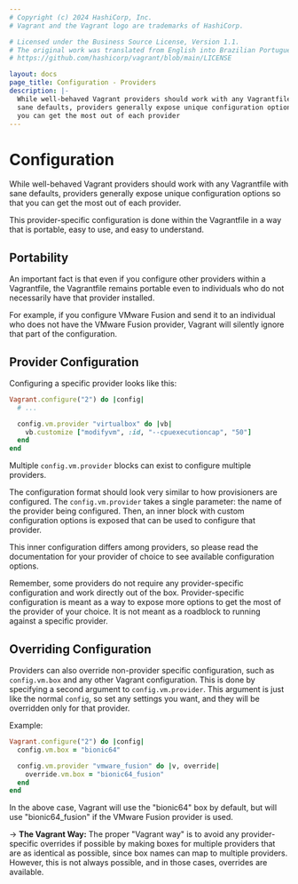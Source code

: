 ```yaml
---
# Copyright (c) 2024 HashiCorp, Inc.
# Vagrant and the Vagrant logo are trademarks of HashiCorp.

# Licensed under the Business Source License, Version 1.1.
# The original work was translated from English into Brazilian Portuguese.
# https://github.com/hashicorp/vagrant/blob/main/LICENSE

layout: docs
page_title: Configuration - Providers
description: |-
  While well-behaved Vagrant providers should work with any Vagrantfile with
  sane defaults, providers generally expose unique configuration options so that
  you can get the most out of each provider
---
```


# Configuration

While well-behaved Vagrant providers should work with any Vagrantfile with sane
defaults, providers generally expose unique configuration
options so that you can get the most out of each provider.

This provider-specific configuration is done within the Vagrantfile
in a way that is portable, easy to use, and easy to understand.

## Portability

An important fact is that even if you configure other providers within
a Vagrantfile, the Vagrantfile remains portable even to individuals who
do not necessarily have that provider installed.

For example, if you configure VMware Fusion and send it to an individual
who does not have the VMware Fusion provider, Vagrant will silently ignore
that part of the configuration.

## Provider Configuration

Configuring a specific provider looks like this:

```ruby
Vagrant.configure("2") do |config|
  # ...

  config.vm.provider "virtualbox" do |vb|
    vb.customize ["modifyvm", :id, "--cpuexecutioncap", "50"]
  end
end
```

Multiple `config.vm.provider` blocks can exist to configure multiple
providers.

The configuration format should look very similar to how provisioners
are configured. The `config.vm.provider` takes a single parameter: the
name of the provider being configured. Then, an inner block with custom
configuration options is exposed that can be used to configure that
provider.

This inner configuration differs among providers, so please read the
documentation for your provider of choice to see available configuration
options.

Remember, some providers do not require any provider-specific configuration
and work directly out of the box. Provider-specific configuration is meant
as a way to expose more options to get the most of the provider of your
choice. It is not meant as a roadblock to running against a specific provider.

## Overriding Configuration

Providers can also override non-provider specific configuration, such
as `config.vm.box` and any other Vagrant configuration. This is done by
specifying a second argument to `config.vm.provider`. This argument is
just like the normal `config`, so set any settings you want, and they will
be overridden only for that provider.

Example:

```ruby
Vagrant.configure("2") do |config|
  config.vm.box = "bionic64"

  config.vm.provider "vmware_fusion" do |v, override|
    override.vm.box = "bionic64_fusion"
  end
end
```

In the above case, Vagrant will use the "bionic64" box by default, but
will use "bionic64_fusion" if the VMware Fusion provider is used.

-> **The Vagrant Way:** The proper "Vagrant way" is to
avoid any provider-specific overrides if possible by making boxes
for multiple providers that are as identical as possible, since box
names can map to multiple providers. However, this is not always possible,
and in those cases, overrides are available.
